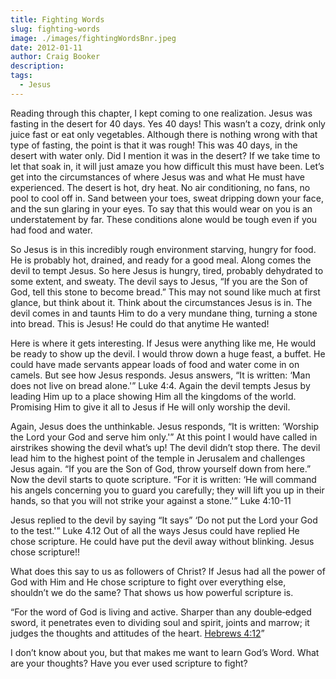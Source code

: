 ```yaml
---
title: Fighting Words
slug: fighting-words
image: ./images/fightingWordsBnr.jpeg
date: 2012-01-11
author: Craig Booker
description:
tags:
  - Jesus
---
```


Reading through this chapter, I kept coming to one realization. Jesus was fasting in the desert for 40 days. Yes 40 days! This wasn’t a cozy, drink only juice fast or eat only vegetables. Although there is nothing wrong with that type of fasting, the point is that it was rough! This was 40 days, in the desert with water only. Did I mention it was in the desert? If we take time to let that soak in, it will just amaze you how difficult this must have been. Let’s get into the circumstances of where Jesus was and what He must have experienced. The desert is hot, dry heat. No air conditioning, no fans, no pool to cool off in. Sand between your toes, sweat dripping down your face, and the sun glaring in your eyes. To say that this would wear on you is an understatement by far. These conditions alone would be tough even if you had food and water.

So Jesus is in this incredibly rough environment starving, hungry for food. He is probably hot, drained, and ready for a good meal. Along comes the devil to tempt Jesus. So here Jesus is hungry, tired, probably dehydrated to some extent, and sweaty. The devil says to Jesus, “If you are the Son of God, tell this stone to become bread.” This may not sound like much at first glance, but think about it. Think about the circumstances Jesus is in. The devil comes in and taunts Him to do a very mundane thing, turning a stone into bread. This is Jesus! He could do that anytime He wanted!

Here is where it gets interesting. If Jesus were anything like me, He would be ready to show up the devil. I would throw down a huge feast, a buffet. He could have made servants appear loads of food and water come in on camels. But see how Jesus responds. Jesus answers, “It is written: ‘Man does not live on bread alone.'” Luke 4:4. Again the devil tempts Jesus by leading Him up to a place showing Him all the kingdoms of the world. Promising Him to give it all to Jesus if He will only worship the devil.

Again, Jesus does the unthinkable. Jesus responds, “It is written: ‘Worship the Lord your God and serve him only.'” At this point I would have called in airstrikes showing the devil what’s up! The devil didn’t stop there. The devil lead him to the highest point of the temple in Jerusalem and challenges Jesus again. “If you are the Son of God, throw yourself down from here.” Now the devil starts to quote scripture. “For it is written: ‘He will command his angels concerning you to guard you carefully; they will lift you up in their hands, so that you will not strike your against a stone.'” Luke 4:10-11

Jesus replied to the devil by saying “It says” ‘Do not put the Lord your God to the test.'” Luke 4.12 Out of all the ways Jesus could have replied He chose scripture. He could have put the devil away without blinking. Jesus chose scripture!!

What does this say to us as followers of Christ? If Jesus had all the power of God with Him and He chose scripture to fight over everything else, shouldn’t we do the same? That shows us how powerful scripture is.

“For the word of God is living and active. Sharper than any double‑edged sword, it penetrates even to dividing soul and spirit, joints and marrow; it judges the thoughts and attitudes of the heart. [Hebrews 4:12](http://bible.us/Heb4.12.NIV84)”

I don’t know about you, but that makes me want to learn God’s Word. What are your thoughts? Have you ever used scripture to fight?
